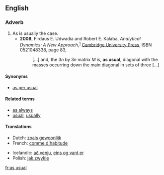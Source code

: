 ==English==

===Adverb===
{{infl|en|adverb|head=[[as]] [[usual]]}}

# As is usually the case.
#* '''2008''', Firdaus E. Udwadia and Robert E. Kalaba, ''Analytical Dynamics: A New Approach'',<sup>[http://books.google.com/books?id=Z-QDk1AqCK0C]</sup> [[w:Cambridge University Press|Cambridge University Press]], ISBN 0521048338, page 83,
#*: […] and, the 3<var>n</var> by 3<var>n</var> matrix <var>M</var> is, '''as usual''', diagonal <!-- [sic] no comma here --> with the masses occurring down the main diagonal in sets of three […]

====Synonyms====
* [[as per usual]]

====Related terms====
* [[as always]]
* [[usual]], [[usually]]

====Translations====
{{trans-top|as is usually the case}}
* Dutch: [[zoals gewoonlijk]]
* French: [[comme d'habitude]]
{{trans-mid}}
* Icelandic: [[að venju]], [[eins og vant er]]
* Polish: [[jak zwykle]]
{{trans-bottom}}

[[fr:as usual]]